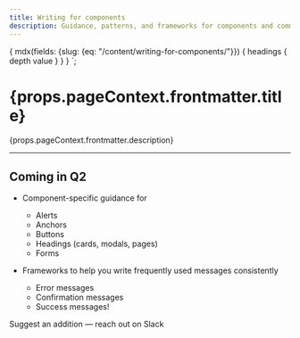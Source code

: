 ```yaml
---
title: Writing for components 
description: Guidance, patterns, and frameworks for components and common messages.
---
```



  {
    mdx(fields: {slug: {eq: "/content/writing-for-components/"}}) {
      headings {
        depth
        value
      }
    }
  }
`;

<content>

<h1>{props.pageContext.frontmatter.title}</h1>

<p>{props.pageContext.frontmatter.description}</p>

</content>

---

<contentwrapper>

<TableOfContents headings={props.data.mdx.headings}/>

<content>

## Coming in Q2
- Component-specific guidance for 
  - Alerts 
  - Anchors
  - Buttons
  - Headings (cards, modals, pages)
  - Forms
  
- Frameworks to help you write frequently used messages consistently
  - Error messages
  - Confirmation messages
  - Success messages!

Suggest an addition &mdash; reach out on Slack

</content>
</contentwrapper>
